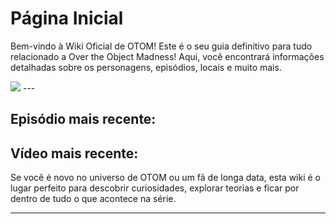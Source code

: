 
# Página Inicial
Bem-vindo à Wiki Oficial de OTOM! Este é o seu guia definitivo para tudo relacionado a Over the Object Madness! Aqui, você encontrará informações detalhadas sobre os personagens, episódios, locais e muito mais.

<Image src="/assets/icons/otom/otoms.png" width={5600} height={700} className="w-full"/>
---

<TableOfContents/>

## Episódio mais recente:

<AboutContent 
    image="/assets/icons/otom/wiki media/Otom-13-thumbnail real.png" 
    title="OTOM 13: Ora seu!" 
    text="Ora seu! é o décimo terceiro episódio de otom. ele lançou no dia 10 de Maio de 2024 no YouTube. O episódio começa com Grandão e Estagiário chegando em um estabelecimento desconhecido, com o objetivo de discutir negócios. depois é revelado que os personagens do estabelecimento são os debuters do episódio 6." 
/>
---

## Vídeo mais recente:

<AboutContent 
    image="/assets/icons/otom/wiki media/s3tutorialthumbnail.png" 
    title="Como animar igual OTOM - Terceira Temporada" 
    text="Este vídeo lançou no dia 18 de Julho de 2024 no YouTube. 
    Este vídeo é um guia de como animar no estilo da terceira temporada de otom.
    ele foi feito para recrutar possíveis animadores para contribuir com a animação da terceira temporada. (leia Artigo completo)" 
/>


Se você é novo no universo de OTOM ou um fã de longa data, esta wiki é o lugar perfeito para descobrir curiosidades, explorar teorias e ficar por dentro de tudo o que acontece na série.

---

<FunFacts count={5}/>
